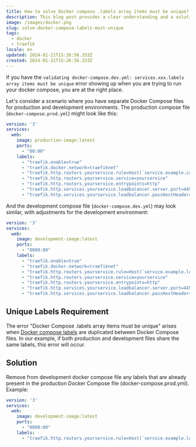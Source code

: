```yaml
---
title: How to solve Docker compose .labels array items must be unique?
description: This blog post provides a clear understanding and a solution for the docker compose error `array items must be unique`.
image: /images/docker.png
slug: solve-docker-compose-labels-must-unique
tags:
  - docker
  - traefik
locale: en
updated: 2024-01-21T15:26:56.333Z
created: 2024-01-21T15:26:56.333Z
---
```


If you have the `validating docker-compose.dev.yml: services.xxx.labels array items must be unique` error showing up when you are trying to run your docker compose, you are at the right place.

Let's consider a scenario where you have separate Docker Compose files for production and development environments. The production compose file (`docker-compose.prod.yml`) might look like this:

```yaml:docker-compose.prod.yml
version: '3'
services:
  web:
    image: production-image:latest
    ports:
      - "80:80"
    labels:
      - "traefik.enable=true"
      - "traefik.docker.network=traefiknet"
      - "traefik.http.routers.yourservice.rule=Host(`service.example.com`)"
      - "traefik.http.routers.yourservice.service=yourservice"
      - "traefik.http.routers.yourservice.entrypoints=http"
      - "traefik.http.services.yourservice.loadbalancer.server.port=4455"
      - "traefik.http.services.yourservice.loadbalancer.passHostHeader=true"

```

And the development compose file (`docker-compose.dev.yml`) may look similar, with adjustments for the development environment:

```yaml:docker-compose.dev.yml
version: '3'
services:
  web:
    image: development-image:latest
    ports:
      - "8080:80"
    labels:
      - "traefik.enable=true"
      - "traefik.docker.network=traefiknet"
      - "traefik.http.routers.yourservice.rule=Host(`service.example.local`)"
      - "traefik.http.routers.yourservice.service=yourservice"
      - "traefik.http.routers.yourservice.entrypoints=http"
      - "traefik.http.services.yourservice.loadbalancer.server.port=4455"
      - "traefik.http.services.yourservice.loadbalancer.passHostHeader=true"
```

## Unique Labels Requirement

The error "Docker Compose .labels array items must be unique" arises when [Docker compose labels](https://docs.docker.com/compose/compose-file/compose-file-v3/#labels) are duplicated between Docker Compose files. In our example, if both production and development files share the same labels, this error will occur.

## Solution

Remove from development docker compose file any labels that are already present in the production Docker Compose file (docker-compose.prod.yml). Example:

```yaml:docker-compose.dev.yml
version: '3'
services:
  web:
    image: development-image:latest
    ports:
      - "8080:80"
    labels:
      - "traefik.http.routers.yourservice.rule=Host(`service.example.local`)"
```
